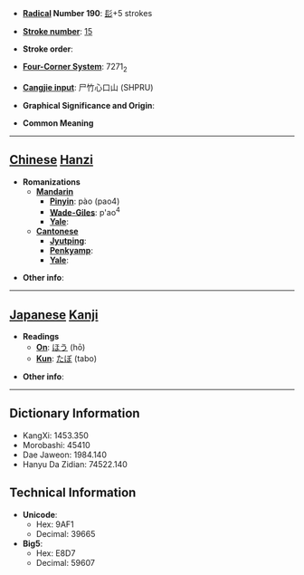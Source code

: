 * '''[[Wiktionary:Chinese radical index| Radical]] Number 190''': [[Wiktionary:Chinese radical index 髟|髟]]+5 strokes

* '''[[Wiktionary:Chinese total strokes index|Stroke number]]''': [[Wiktionary:Chinese total strokes index 15|15]]

* '''Stroke order''': 

* '''[[Wiktionary:Chinese four corner index|Four-Corner System]]''': 7271<sub>2</sub>

* '''[[Wiktionary:Chinese Cangjie index|Cangjie input]]''': 尸竹心口山 (SHPRU)

* '''Graphical Significance and Origin''': 

* '''Common Meaning'''

----

== [[Chinese]] [[Hanzi]] ==

* '''Romanizations'''
** '''[[Mandarin]]'''
*** '''[[Pinyin]]''': pào (pao4)
*** '''[[Wade-Giles]]''': p'ao<sup>4</sup>
*** '''[[Yale]]''': 
** '''[[Cantonese]]'''
*** '''[[Jyutping]]''':
*** '''[[Penkyamp]]''': 
*** '''[[Yale]]''': 

* '''Other info''': 

----

== [[Japanese]] [[Kanji]] ==

* '''Readings'''
** '''[[On]]''': [[ほう]] (hō)
** '''[[Kun]]''': [[たぼ]] (tabo)

* '''Other info''':  

----

== Dictionary Information ==

* KangXi: 1453.350
* Morobashi: 45410
* Dae Jaweon: 1984.140
* Hanyu Da Zidian: 74522.140

== Technical Information ==

* '''Unicode''':
** Hex: 9AF1
** Decimal: 39665
* '''Big5''':
** Hex: E8D7
** Decimal: 59607